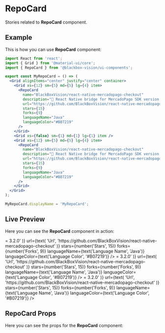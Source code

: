 

<Meta title="UI Components/RepoCard" component={RepoCard} />

# RepoCard

Stories related to **RepoCard** component.

## Example

This is how you can use **RepoCard** component:

```jsx
import React from 'react';
import { Grid } from '@material-ui/core';
import { RepoCard } from '@blackbox-vision/ui-components';

export const MyRepoCard = () => (
  <Grid alignItems="center" justify="center" container>
    <Grid xs={12} sm={5} md={5} lg={4} item>
      <RepoCard
        name="BlackBoxVision/react-native-mercadopago-checkout"
        description="💸 React Native bridge for MercadoPago SDK version >= 3.2.0"
        url="https://github.com/BlackBoxVision/react-native-mercadopago-checkout"
        stars={15}
        forks={9}
        languageName="Java"
        languageColor="#B07219"
      />
    </Grid>
    <Grid xs={false} sm={1} md={1} lg={1} item />
    <Grid xs={12} sm={5} md={5} lg={4} item>
      <RepoCard
        name="BlackBoxVision/react-native-mercadopago-checkout"
        description="💸 React Native bridge for MercadoPago SDK version >= 3.2.0"
        url="https://github.com/BlackBoxVision/react-native-mercadopago-checkout"
        stars={15}
        forks={9}
        languageName="Java"
        languageColor="#B07219"
      />
    </Grid>
  </Grid>
);

MyRepoCard.displayName = 'MyRepoCard';
```

## Live Preview

Here you can see the **RepoCard** component in action:

<Preview withSource="none">
  <Story
    name="Get started"
    decorators={[withKnobs, addThemeProvider(lightTheme)]}
  >
    <Container>
      <Grid alignItems="center" justify="center" spacing={4} container>
        <Grid xs={12} sm={12} md={4} item>
          <RepoCard
            name={text(
              'Name',
              'BlackBoxVision/react-native-mercadopago-checkout'
            )}
            description={text(
              'Description',
              '💸 React Native bridge for MercadoPago SDK version >= 3.2.0'
            )}
            url={text(
              'Url',
              'https://github.com/BlackBoxVision/react-native-mercadopago-checkout'
            )}
            stars={number('Stars', 15)}
            forks={number('Forks', 9)}
            languageName={text('Language Name', 'Java')}
            languageColor={text('Language Color', '#B07219')}
          />
        </Grid>
        <Grid xs={12} sm={12} md={4} item>
          <RepoCard
            name={text(
              'Name',
              'BlackBoxVision/react-native-mercadopago-checkout'
            )}
            description={text(
              'Description',
              '💸 React Native bridge for MercadoPago SDK version >= 3.2.0'
            )}
            url={text(
              'Url',
              'https://github.com/BlackBoxVision/react-native-mercadopago-checkout'
            )}
            stars={number('Stars', 15)}
            forks={number('Forks', 9)}
            languageName={text('Language Name', 'Java')}
            languageColor={text('Language Color', '#B07219')}
          />
        </Grid>
        <Grid xs={12} sm={12} md={4} item>
          <RepoCard
            name={text(
              'Name',
              'BlackBoxVision/react-native-mercadopago-checkout'
            )}
            description={text(
              'Description',
              '💸 React Native bridge for MercadoPago SDK version >= 3.2.0'
            )}
            url={text(
              'Url',
              'https://github.com/BlackBoxVision/react-native-mercadopago-checkout'
            )}
            stars={number('Stars', 15)}
            forks={number('Forks', 9)}
            languageName={text('Language Name', 'Java')}
            languageColor={text('Language Color', '#B07219')}
          />
        </Grid>
      </Grid>
    </Container>
  </Story>
</Preview>

## RepoCard Props

Here you can see the props for the **RepoCard** component:

<Props of={RepoCard} />
